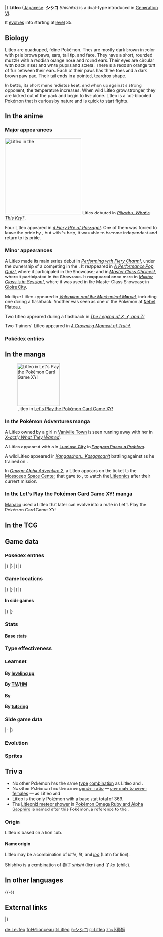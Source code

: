 {{PokémonPrevNext/Head|type=Fire|type2=Normal}}
{{PokémonPrevNext/Pokémon|type=Fire|prevnum=666|prev=Vivillon|nextnum=668|next=Pyroar}}
|}
{{Pokémon Infobox
|name=Litleo
|jname=シシコ
|tmname=Shishiko
|category=Lion Cub
|typebox=1
|type1=Fire
|type2=Normal
|abilityn=d
|ability1=Rivalry
|ability2=Unnerve
|abilityd=Moxie
|ndex=667
|karea=Central
|kdex=057
|height-ftin=2'00"
|height-m=0.6
|weight-lbs=29.8
|weight-kg=13.5
|egggroupn=1
|egggroup1=Field
|gendercode=223
|eggcycles=20
|evtotal=1
|evsa=1
|expyield=74
|lv100exp=1,059,860
|color=Brown
|catchrate=220
|body=08
|pokefordex=litleo
|generation=6
|friendship=70
}}
'''Litleo''' ([[List of Japanese Pokémon names|Japanese]]: '''シシコ''' ''Shishiko'') is a dual-type {{2t|Fire|Normal}} {{OBP|Pokémon|species}} introduced in [[Generation VI]].

It [[evolution|evolves]] into {{p|Pyroar}} starting at [[level]] 35.

==Biology==
Litleo are quadruped, feline Pokémon. They are mostly dark brown in color with pale brown paws, ears, tail tip, and face. They have a short, rounded muzzle with a reddish orange nose and round ears. Their eyes are circular with black irises and white pupils and sclera. There is a reddish orange tuft of fur between their ears. Each of their paws has three toes and a dark brown paw pad. Their tail ends in a pointed, teardrop shape.

In battle, its short mane radiates heat, and when up against a strong opponent, the temperature increases. When wild Litleo grow stronger, they are kicked out of the pack and begin to live alone. Litleo is a hot-blooded Pokémon that is curious by nature and is quick to start fights.

==In the anime==
===Major appearances===
[[File:Litleo anime.png|thumb|left|250px|Litleo in the {{pkmn|anime}}]]
Litleo debuted in ''[[PK26|Pikachu, What's This Key?]]''.

Four Litleo appeared in ''[[XY097|A Fiery Rite of Passage!]]''. One of them was forced to leave the pride by {{p|Pyroar}}, but with {{Ash}}'s help, it was able to become independent and return to its pride.

===Minor appearances===
A Litleo made its main series debut in ''[[XY080|Performing with Fiery Charm!]]'', under the ownership of a {{pkmn|Performer}} competing in the {{to|Dendemille}} {{pkmn|Showcase}}. It reappeared in ''[[XY091|A Performance Pop Quiz!]]'', where it participated in the {{ci|Anistar}} Showcase; and in ''[[XY109|Master Class Choices!]]'', where it participated in the {{ci|Fleurrh}} Showcase. It reappeared once more in ''[[XY112|Master Class is in Session!]]'', where it was used in the Master Class Showcase in [[Gloire City]].

Multiple Litleo appeared in ''[[M19|Volcanion and the Mechanical Marvel]]'', including one during a flashback. Another was seen as one of the Pokémon at [[Nebel Plateau]].

Two Litleo appeared during a flashback in ''[[SS036|The Legend of X, Y, and Z!]]''.

Two Trainers' Litleo appeared in ''[[SM034|A Crowning Moment of Truth!]]''.

===Pokédex entries===
{{Animedexheader|Kalos}}
{{Animedexbody|XY097|Litleo|Ash's Pokédex|Litleo, the Lion Cub Pokémon. Litleo must leave its pride and fend for itself in order to grow up strong.}}
{{Animedexfooter/Pokémon|''XY''|Kalos}}

==In the manga==
[[File:Manabu Litleo.png|thumb|left|140px|Litleo in [[Let's Play the Pokémon Card Game XY!]]]]
===In the Pokémon Adventures manga===
A Litleo owned by a girl in [[Vaniville Town]] is seen running away with her in ''[[PAXY02|X-actly What They Wanted]]''.

A Litleo appeared with a {{tc|Preschooler}} in [[Lumiose City]] in ''[[PAXY10|Pangoro Poses a Problem]]''.

A wild Litleo appeared in ''[[PAXY05|Kangaskhan...Kangascan't]]'' battling against {{adv|X}} as he trained on {{rt|22|Kalos}}.

In ''[[PAORAS02|Omega Alpha Adventure 2]]'', a Litleo appears on the ticket to the [[Mossdeep Space Center]], that {{adv|Ruby}} gave to {{adv|Sapphire}}, to watch the [[Litleonids]] after their current mission.

===In the Let's Play the Pokémon Card Game XY! manga===
[[Manabu Kadoo|Manabu]] used a Litleo that later can evolve into a male {{p|Pyroar}} in Let's Play the Pokémon Card Game XY!.

==In the TCG==
{{main|Litleo (TCG)}}

==Game data==
===Pokédex entries===
{{Dex/Header|type=fire|type2=normal}}
{{Dex/NA|gen=VI}}
{{Dex/Gen|gen=VI}}
{{Dex/Entry1|v=X|t=FFF|entry=The stronger the opponent it faces, the more heat surges from its mane and the more power flows through its body.}}
{{Dex/Entry1|v=Y|entry=They set off on their own from their pride and live by themselves to become stronger. These hot-blooded Pokémon are quick to fight.}}
{{Dex/Entry1|v=Omega Ruby|t=FFF|entry=The stronger the opponent it faces, the more heat surges from its mane and the more power flows through its body.}}
{{Dex/Entry1|v=Alpha Sapphire|t=FFF|entry=They set off on their own from their pride and live by themselves to become stronger. These hot-blooded Pokémon are quick to fight.}}
|}
|}
{{Dex/Gen|gen=VII}}
{{Dex/Entry1|v=Ultra Sun|entry=When they're young, they live with a pride. Once they're able to hunt prey on their own, they're kicked out and have to make their own way.}}
{{Dex/Entry1|v=Ultra Moon|entry=This hot-blooded Pokémon is filled with curiosity. When it gets angry or starts fighting, its short mane gets hot.}}
|}
|}
{{Dex/Footer}}

===Game locations===
{{Availability/Header|type=fire|type2=normal}}
{{Availability/NA|gen=VI}}
{{Availability/Gen|gen=VI}}
{{Availability/Entry2|v=X|v2=Y|t=FFF|area={{rt|22|kalos}}}}
{{Availability/Entry2/None|v=Omega Ruby|v2=Alpha Sapphire}}
|}
|}
{{Availability/Gen|gen=VII}}
{{Availability/Entry2/None|v=Sun|v2=Moon}}
{{Availability/Entry2|v=Ultra Sun|v2=Ultra Moon|area=[[Poké Pelago]]{{tt|*|Only begin appearing after the player reaches Poni Island}}}}
|}
|}
{{Availability/Footer}}

====In side games====
{{Availability/Header|type=Fire|type2=Normal}}
{{Availability/NA|gen=VI}}
{{Availability/Gen|gen=VI}}
{{Availability/Entry1|1|v=Battle Trozei|color={{defense color}}|area=[[Renegade Meadow#Stage 3|Renegade Meadow: Stage 3]]}}
{{Availability/Entry1|1|v=Shuffle|color={{beauty color}}|area=[[Nacht Carnival|Nacht Carnival: Stage 509]]}}
{{Availability/Entry1|1|v=Rumble World|color={{fire color}}|area=[[Ember Mountains#Furnace Mountain|Ember Mountains: Furnace Mountain]] <small>(All Areas)</small>, [[Starlight Islands#Volcanic Ravine|Starlight Islands: Volcanic Ravine]] <small>(All Areas)</small>}}
|}
|}
{{Availability/Footer}}

===Stats===
====Base stats====
{{BaseStats
|type=Fire
|type2=Normal
|HP=     62
|Attack= 50
|Defense=58
|SpAtk=  73
|SpDef=  54
|Speed=  72}}

===Type effectiveness===
{{TypeEffectiveness
|type1=fire
|type2=normal
|Normal=100
|Flying=100
|Fighting=200
|Ground=200
|Rock=200
|Bug=50
|Poison=100
|Ghost=0
|Steel=50
|Fire=50
|Water=200
|Grass=50
|Electric=100
|Psychic=100
|Ice=50
|Dragon=100
|Dark=100
|Fairy=50
|notes=yes
|normal=yes
|newghost=1}}

===Learnset===
====By [[Level|leveling up]]====
{{learnlist/levelh/7|Litleo|Fire|Normal|6}}
{{learnlist/level7|1|Tackle|Normal|Physical|40|100|35||'''}}
{{learnlist/level7|1|Leer|Normal|Status|&mdash;|100|30}}
{{learnlist/level7|5|Ember|Fire|Special|40|100|25||'''}}
{{learnlist/level7|8|Work Up|Normal|Status|&mdash;|&mdash;|30}}
{{learnlist/level7|11|Headbutt|Normal|Physical|70|100|15||'''}}
{{learnlist/level7|15|Noble Roar|Normal|Status|&mdash;|100|30}}
{{learnlist/level7|20|Take Down|Normal|Physical|90|85|20||'''}}
{{learnlist/level7|23|Fire Fang|Fire|Physical|65|95|15||'''}}
{{learnlist/level7|28|Endeavor|Normal|Physical|&mdash;|100|5}}
{{learnlist/level7|33|Echoed Voice|Normal|Special|40|100|15||'''}}
{{learnlist/level7|36|Flamethrower|Fire|Special|90|100|15||'''}}
{{learnlist/level7|39|Crunch|Dark|Physical|80|100|15}}
{{learnlist/level7|43|Hyper Voice|Normal|Special|90|100|10||'''}}
{{learnlist/level7|46|Incinerate|Fire|Special|60|100|15||'''}}
{{learnlist/level7|50|Overheat|Fire|Special|130|90|5||'''}}
{{learnlist/levelf/7|Litleo|Fire|Normal|6}}

====By [[TM]]/[[HM]]====
{{learnlist/tmh/7|Litleo|Fire|Normal|6}}
{{learnlist/tm7|TM01|Work Up|Normal|Status|&mdash;|&mdash;|30}}
{{learnlist/tm7|TM05|Roar|Normal|Status|&mdash;|&mdash;|20}}
{{learnlist/tm7|TM06|Toxic|Poison|Status|&mdash;|90|10}}
{{learnlist/tm7|TM10|Hidden Power|Normal|Special|60|100|15}}
{{learnlist/tm7|TM11|Sunny Day|Fire|Status|&mdash;|&mdash;|5}}
{{learnlist/tm7|TM12|Taunt|Dark|Status|&mdash;|100|20}}
{{learnlist/tm7|TM17|Protect|Normal|Status|&mdash;|&mdash;|10}}
{{learnlist/tm7|TM18|Rain Dance|Water|Status|&mdash;|&mdash;|5}}
{{learnlist/tm7|TM21|Frustration|Normal|Physical|&mdash;|100|20||'''}}
{{learnlist/tm7|TM22|Solar Beam|Grass|Special|120|100|10}}
{{learnlist/tm7|TM27|Return|Normal|Physical|&mdash;|100|20||'''}}
{{learnlist/tm7|TM32|Double Team|Normal|Status|&mdash;|&mdash;|15}}
{{learnlist/tm7|TM35|Flamethrower|Fire|Special|90|100|15||'''}}
{{learnlist/tm7|TM38|Fire Blast|Fire|Special|110|85|5||'''}}
{{learnlist/tm7|TM42|Facade|Normal|Physical|70|100|20||'''}}
{{learnlist/tm7|TM43|Flame Charge|Fire|Physical|50|100|20||'''}}
{{learnlist/tm7|TM44|Rest|Psychic|Status|&mdash;|&mdash;|10}}
{{learnlist/tm7|TM45|Attract|Normal|Status|&mdash;|100|15}}
{{learnlist/tm7|TM46|Thief|Dark|Physical|60|100|25}}
{{learnlist/tm7|TM48|Round|Normal|Special|60|100|15||'''}}
{{learnlist/tm7|TM49|Echoed Voice|Normal|Special|40|100|15||'''}}
{{learnlist/tm7|TM50|Overheat|Fire|Special|130|90|5||'''}}
{{learnlist/tm7|TM61|Will-O-Wisp|Fire|Status|&mdash;|85|15}}
{{learnlist/tm7|TM66|Payback|Dark|Physical|50|100|10}}
{{learnlist/tm7|TM78|Bulldoze|Ground|Physical|60|100|20}}
{{learnlist/tm7|TM87|Swagger|Normal|Status|&mdash;|85|15}}
{{learnlist/tm7|TM88|Sleep Talk|Normal|Status|&mdash;|&mdash;|10}}
{{learnlist/tm7|TM90|Substitute|Normal|Status|&mdash;|&mdash;|10}}
{{learnlist/tm7|TM93|Wild Charge|Electric|Physical|90|100|15}}
{{learnlist/tm7|TM95|Snarl|Dark|Special|55|95|15}}
{{learnlist/tm7|TM97|Dark Pulse|Dark|Special|80|100|15}}
{{learnlist/tm7|TM100|Confide|Normal|Status|&mdash;|&mdash;|20}}
{{learnlist/tmf/7|Litleo|Fire|Normal|6}}

====By {{pkmn|breeding}}====
{{learnlist/breedh/7|Litleo|Fire|Normal|6}}
{{learnlist/breed7|{{MSP|674|Pancham}}{{MSP|675|Pangoro}}{{MSP|702|Dedenne}}|Entrainment|Normal|Status|&mdash;|100|15}}
{{learnlist/breed7|{{MSP|037|Vulpix}}{{MSP|077|Ponyta}}{{MSP|078|Rapidash}}{{MSP|136|Flareon}}{{MSP|255|Torchic}}{{MSP|324|Torkoal}}<br>{{MSP|631|Heatmor}}{{MSP|653|Fennekin}}{{MSP|654|Braixen}}{{MSP|655|Delphox}}|Fire Spin|Fire|Special|35|85|15||'''}}
{{learnlist/breed7|{{MSP|058|Growlithe}}{{MSP|077|Ponyta}}{{MSP|078|Rapidash}}{{MSP|136|Flareon}}{{MSP|256|Combusken}}{{MSP|257|Blaziken}}<br>{{MSP|391|Monferno}}{{MSP|392|Infernape}}{{MSP|498|Tepig}}{{MSP|499|Pignite}}{{MSP|500|Emboar}}{{MSP|554|Darumaka}}<br>{{MSP|555|Darmanitan}}{{MSP|631|Heatmor}}{{MSP|725|Litten}}{{MSP|726|Torracat}}{{MSP|727|Incineroar}}|Flare Blitz|Fire|Physical|120|100|15||'''}}
{{learnlist/breed7|{{MSP|215|Sneasel}}{{MSP|461|Weavile}}{{MSP|509|Purrloin}}{{MSP|510|Liepard}}{{MSP|631|Heatmor}}|Snatch|Dark|Status|&mdash;|&mdash;|10}}
{{learnlist/breed7|{{MSP|194|Wooper}}{{MSP|195|Quagsire}}{{MSP|206|Dunsparce}}{{MSP|261|Poochyena}}{{MSP|262|Mightyena}}{{MSP|287|Slakoth}}<br>{{MSP|289|Slaking}}{{MSP|322|Numel}}{{MSP|323|Camerupt}}{{MSP|399|Bidoof}}{{MSP|400|Bibarel}}{{MSP|449|Hippopotas}}<br>{{MSP|450|Hippowdon}}{{MSP|513|Pansear}}{{MSP|517|Munna}}{{MSP|734|Yungoos}}{{MSP|735|Gumshoos}}{{MSP|775|Komala}}|Yawn|Normal|Status|&mdash;|&mdash;|10}}
{{learnlist/breedf/7|Litleo|Fire|Normal|6}}

====By [[Move Tutor|tutoring]]====
{{learnlist/tutorh/7|Litleo|Fire|Normal|6}}
{{learnlist/tutor7|Endeavor|Normal|Physical|—|100|5|||no|yes}}
{{learnlist/tutor7|Heat Wave|Fire|Special|95|90|10||'''|no|yes}}
{{learnlist/tutor7|Helping Hand|Normal|Status|—|—|20|||no|yes}}
{{learnlist/tutor7|Hyper Voice|Normal|Special|90|100|10||'''|no|yes}}
{{learnlist/tutor7|Iron Tail|Steel|Physical|100|75|15|||no|yes}}
{{learnlist/tutor7|Snatch|Dark|Status|—|—|10|||no|yes}}
{{learnlist/tutor7|Snore|Normal|Special|50|100|15||'''|no|yes}}
{{learnlist/tutorf/7|Litleo|Fire|Normal|6}}

===Side game data===
{{Spindata/Head|type=Fire|type2=Normal}}
{{Template:Spindata/Battle Trozei|col=6|type=Fire|ndex=667
|power=1
}}
|-
{{Spindata/Shuffle|col=6|type=Fire|ndex=667|num=662
|min=50
|max=100
|raisemaxlevel=5
|skill=Astonish
|skilldesc=Delays your opponent's disruptions.
}}
|}

===Evolution===
{{Evobox-2
|type1=fire
|type2=normal
|pictype=art
|no1=667
|name1=Litleo
|type1-1=Fire
|type2-1=Normal
|evo1={{bag|Rare Candy}} <br>{{color2|000|Level|Level 35}}
|no2=668
|name2=Pyroar
|type1-2=Fire
|type2-2=Normal}}

===Sprites===
{{Spritebox/Header|type=fire|type2=normal}}
{{Spritebox/NA|gen=VI}}
{{Spritebox/6|ndex=667}}
{{Spritebox/7|ndex=667}}
{{Spritebox/Footer|667|Litleo}}

==Trivia==
* No other Pokémon has the same [[type]] [[List of Pokémon with unique type combinations|combination]] as Litleo and {{p|Pyroar|its evolution}}.
* No other Pokémon has the same [[List of Pokémon by gender ratio|gender ratio]] — [[:Category:Pokémon with a gender ratio of one male to seven females|one male to seven females]] — as Litleo and {{p|Pyroar|its evolution.}}
* Litleo is the only Pokémon with a base stat total of 369.
* The [[Litleonids|Litleonid meteor shower]] in [[Pokémon Omega Ruby and Alpha Sapphire]] is named after this Pokémon, a reference to the {{wp|Leonids|Leonid meteor shower}}.

===Origin===
Litleo is based on a lion cub.

====Name origin====
Litleo may be a combination of ''little'', ''lit'', and ''[[wiktionary:leo|leo]]'' (Latin for lion).

Shishiko is a combination of 獅子 ''shishi'' (lion) and 子 ''ko'' (child).

==In other languages==
{{Other languages|type=fire|type2=normal
|ja=シシコ ''Shishiko''|jameaning=From {{tt|獅子 ''shishi''|lion}} and {{tt|子 ''ko''|child}}
|fr=Hélionceau|frmeaning=From ''{{wp|Helios}}'' and ''{{tt|lionceau|lion cub}}''
|es=Litleo|esmeaning=Same as English name
|de=Leufeo|demeaning=From ''{{tt|Leu|outdated term for lion}}'', ''{{tt|Feuer|fire}}'', and ''Leo''
|it=Litleo|itmeaning=Same as English name
|ko=레오꼬 ''Re'okko''|komeaning=From ''leo'' and {{tt|꼬마 ''kkoma''|small child}}
|zh_cmn=小獅獅 ''Xiǎoshīshī''|zh_cmnmeaning=From {{tt|小 ''xiǎo''|little}} and {{tt|獅 ''shī''|lion}}
|zh_yue=小獅獅 ''Síusīsī''|zh_yuemeaning=From {{tt|小 ''síu''|little}} and {{tt|獅 ''sī''|lion}}
|hi=लिटलियो ''Litleo''|himeaning=Transcription of English name
|ru=Литлео ''Litleo''|rumeaning=Transliteration English name
}}
{{-}}

==External links==

{{PokémonPrevNext/Head|type=Fire|type2=Normal}}
{{PokémonPrevNext/Pokémon|type=Fire|prevnum=666|prev=Vivillon|nextnum=668|next=Pyroar}}
|}
{{Project Pokédex notice}}

[[de:Leufeo]]
[[fr:Hélionceau]]
[[it:Litleo]]
[[ja:シシコ]]
[[pl:Litleo]]
[[zh:小狮狮]]